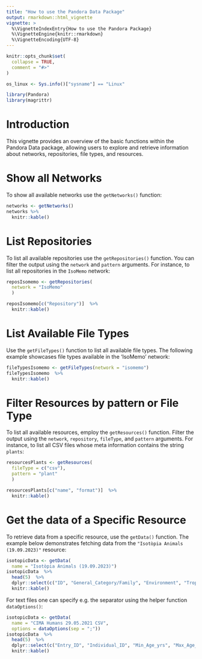 ```yaml
---
title: "How to use the Pandora Data Package"
output: rmarkdown::html_vignette
vignette: >
  %\VignetteIndexEntry{How to use the Pandora Package}
  %\VignetteEngine{knitr::rmarkdown}
  %\VignetteEncoding{UTF-8}
---
```


```r
knitr::opts_chunk$set(
  collapse = TRUE,
  comment = "#>"
)

os_linux <- Sys.info()["sysname"] == "Linux"
```

```r
library(Pandora)
library(magrittr)
```

# Introduction

This vignette provides an overview of the basic functions within the Pandora 
Data package, allowing users to explore and retrieve information about networks, 
repositories, file types, and resources.


# Show all Networks

To show all available networks use the `getNetworks()` function:

```r
networks <- getNetworks()
networks %>% 
  knitr::kable()
```

# List Repositories

To list all available repositories use the `getRepositories()` function. You can 
filter the output using the `network` and `pattern` arguments. For instance, to 
list all repositories in the `IsoMemo` network:

```r
reposIsomemo <- getRepositories(
  network = "IsoMemo"
  )

reposIsomemo[c("Repository")]  %>% 
  knitr::kable()
```

# List Available File Types

Use the `getFileTypes()` function to list all available file types. The 
following example showcases file types available in the 'IsoMemo' network:

```r
fileTypesIsomemo <- getFileTypes(network = "isomemo")
fileTypesIsomemo  %>% 
  knitr::kable()
```

# Filter Resources by pattern or File Type

To list all available resources, employ the `getResources()` function. Filter 
the output using the `network`, `repository`, `fileType`, and `pattern` 
arguments. For instance, to list all CSV files whose meta information contains the string `plants`:


```r
resourcesPlants <- getResources(
  fileType = c("csv"),
  pattern = "plant"
  )

resourcesPlants[c("name", "format")]  %>% 
  knitr::kable()
```

# Get the data of a Specific Resource

To retrieve data from a specific resource, use the `getData()` function. The 
example below demonstrates fetching data from the 
`"Isotòpia Animals (19.09.2023)"` resource:


```r
isotopicData <- getData(
  name = "Isotòpia Animals (19.09.2023)") 
isotopicData  %>% 
  head(5)  %>% 
  dplyr::select(c("ID", "General_Category/Family", "Environment", "Trophic_Category", "Substratus")) %>%
  knitr::kable()
```
For text files one can specify e.g. the separator using the helper function `dataOptions()`:

```r
isotopicData <- getData(
  name = "CIMA Humans 29.05.2021 CSV",
  options = dataOptions(sep = ";")) 
isotopicData  %>% 
  head(5)  %>% 
  dplyr::select(c("Entry_ID", "Individual_ID", "Min_Age_yrs", "Max_Age_yrs", "Sampled_Element", "Analysed_Component")) %>%
  knitr::kable()
```
